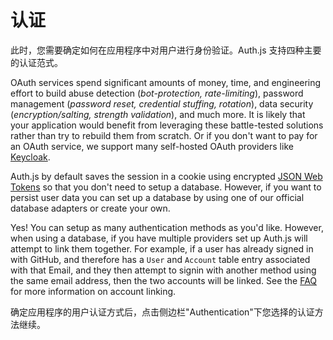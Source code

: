 
# 认证

此时，您需要确定如何在应用程序中对用户进行身份验证。Auth.js 支持四种主要的认证范式。

<Accordions>
<Accordion title="Why does Auth.js recommend OAuth as the primary authentication method for your application?">

OAuth services spend significant amounts of money, time, and engineering effort to build abuse detection (_bot-protection, rate-limiting_), password management (_password reset, credential stuffing, rotation_), data security (_encryption/salting, strength validation_), and much more. It is likely that your application would benefit from leveraging these battle-tested solutions rather than try to rebuild them from scratch. Or if you don't want to pay for an OAuth service, we support many self-hosted OAuth providers like [Keycloak](/getting-started/providers/keycloak).

</Accordion>
<Accordion title="Do I need a database?">

Auth.js by default saves the session in a cookie using encrypted [JSON Web Tokens](https://jwt.io/) so that you don't need to setup a database. However, if you want to persist user data you can set up a database by using one of our official database adapters or create your own.

</Accordion>
<Accordion title="Can I set up more than one authentication method?">

Yes! You can setup as many authentication methods as you'd like. However, when using a database, if you have multiple providers set up Auth.js will attempt to link them together. For example, if a user has already signed in with GitHub, and therefore has a `User` and `Account` table entry associated with that Email, and they then attempt to signin with another method using the same email address, then the two accounts will be linked. See the [FAQ](/concepts#security) for more information on account linking.

</Accordion>
</Accordions>

确定应用程序的用户认证方式后，点击侧边栏"Authentication"下您选择的认证方法继续。
